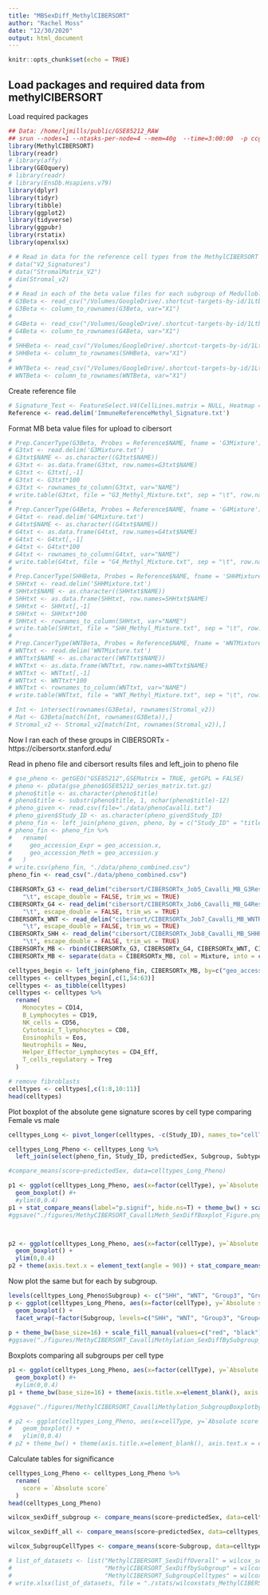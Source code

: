 ```yaml
---
title: "MBSexDiff_MethylCIBERSORT"
author: "Rachel Moss"
date: "12/30/2020"
output: html_document
---
```


```r
knitr::opts_chunk$set(echo = TRUE)
```

## Load packages and required data from methylCIBERSORT

Load required packages
```r
## Data: /home/ljmills/public/GSE85212_RAW
## srun --nodes=1 --ntasks-per-node=4 --mem=40g  --time=3:00:00  -p ccgg --pty bash -i
library(MethylCIBERSORT)
library(readr)
# library(affy)
library(GEOquery)
# library(readr)
# library(EnsDb.Hsapiens.v79)
library(dplyr)
library(tidyr)
library(tibble)
library(ggplot2)
library(tidyverse)
library(ggpubr)
library(rstatix)
library(openxlsx)
```

```r
# # Read in data for the reference cell types from the MethylCIBERSORT packaage
# data("V2_Signatures")
# data("StromalMatrix_V2")
# dim(Stromal_v2)
# 
# # Read in each of the beta value files for each subgroup of Medulloblastoma
# G3Beta <- read_csv("/Volumes/GoogleDrive/.shortcut-targets-by-id/1Ltbi_PE2R7tMPSb5iRZtW_rWMcXE84zl/Medulloblastoma Sex Differences /Natali - Beta Values/G3BetaValuesNew.csv")
# G3Beta <- column_to_rownames(G3Beta, var="X1")
# 
# G4Beta <- read_csv("/Volumes/GoogleDrive/.shortcut-targets-by-id/1Ltbi_PE2R7tMPSb5iRZtW_rWMcXE84zl/Medulloblastoma Sex Differences /Natali - Beta Values/G4BetaValuesNew.csv")
# G4Beta <- column_to_rownames(G4Beta, var="X1")
# 
# SHHBeta <- read_csv("/Volumes/GoogleDrive/.shortcut-targets-by-id/1Ltbi_PE2R7tMPSb5iRZtW_rWMcXE84zl/Medulloblastoma Sex Differences /Natali - Beta Values/SHHBetaValuesNew.csv")
# SHHBeta <- column_to_rownames(SHHBeta, var="X1")
# 
# WNTBeta <- read_csv("/Volumes/GoogleDrive/.shortcut-targets-by-id/1Ltbi_PE2R7tMPSb5iRZtW_rWMcXE84zl/Medulloblastoma Sex Differences /Natali - Beta Values/WNTBetaValuesNew.csv")
# WNTBeta <- column_to_rownames(WNTBeta, var="X1")
```

Create reference file
```r
# Signature_Test <- FeatureSelect.V4(CellLines.matrix = NULL, Heatmap = FALSE, export = TRUE, sigName = 'ImmuneReferenceMethyl', Stroma.matrix = Stromal_v2, deltaBeta = 0.2, FDR = 0.01, MaxDMRs = 100, Phenotype.stroma = Stromal_v2.pheno)
Reference <- read.delim('ImmuneReferenceMethyl_Signature.txt')
```

Format MB beta value files for upload to cibersort
```r
# Prep.CancerType(G3Beta, Probes = Reference$NAME, fname = 'G3Mixture')
# G3txt <- read.delim('G3Mixture.txt')
# G3txt$NAME <- as.character((G3txt$NAME))
# G3txt <- as.data.frame(G3txt, row.names=G3txt$NAME) 
# G3txt <- G3txt[,-1]
# G3txt <- G3txt*100
# G3txt <- rownames_to_column(G3txt, var="NAME")
# write.table(G3txt, file = "G3_Methyl_Mixture.txt", sep = "\t", row.names = FALSE, quote = FALSE )
# 
# Prep.CancerType(G4Beta, Probes = Reference$NAME, fname = 'G4Mixture')
# G4txt <- read.delim('G4Mixture.txt')
# G4txt$NAME <- as.character((G4txt$NAME))
# G4txt <- as.data.frame(G4txt, row.names=G4txt$NAME) 
# G4txt <- G4txt[,-1]
# G4txt <- G4txt*100
# G4txt <- rownames_to_column(G4txt, var="NAME")
# write.table(G4txt, file = "G4_Methyl_Mixture.txt", sep = "\t", row.names = FALSE, quote = FALSE )
# 
# Prep.CancerType(SHHBeta, Probes = Reference$NAME, fname = 'SHHMixture')
# SHHtxt <- read.delim('SHHMixture.txt')
# SHHtxt$NAME <- as.character((SHHtxt$NAME))
# SHHtxt <- as.data.frame(SHHtxt, row.names=SHHtxt$NAME) 
# SHHtxt <- SHHtxt[,-1]
# SHHtxt <- SHHtxt*100
# SHHtxt <- rownames_to_column(SHHtxt, var="NAME")
# write.table(SHHtxt, file = "SHH_Methyl_Mixture.txt", sep = "\t", row.names = FALSE, quote = FALSE )
# 
# Prep.CancerType(WNTBeta, Probes = Reference$NAME, fname = 'WNTMixture')
# WNTtxt <- read.delim('WNTMixture.txt')
# WNTtxt$NAME <- as.character((WNTtxt$NAME))
# WNTtxt <- as.data.frame(WNTtxt, row.names=WNTtxt$NAME) 
# WNTtxt <- WNTtxt[,-1]
# WNTtxt <- WNTtxt*100
# WNTtxt <- rownames_to_column(WNTtxt, var="NAME")
# write.table(WNTtxt, file = "WNT_Methyl_Mixture.txt", sep = "\t", row.names = FALSE, quote = FALSE )

# Int <- intersect(rownames(G3Beta), rownames(Stromal_v2))
# Mat <- G3Beta[match(Int, rownames(G3Beta)),]
# Stromal_v2 <- Stromal_v2[match(Int, rownames(Stromal_v2)),]

```

Now I ran each of these groups in CIBERSORTx - https://cibersortx.stanford.edu/

Read in pheno file and cibersort results files and left_join to pheno file
```r
# gse_pheno <- getGEO("GSE85212",GSEMatrix = TRUE, getGPL = FALSE)
# pheno <- pData(gse_pheno$GSE85212_series_matrix.txt.gz)
# pheno$title <- as.character(pheno$title)
# pheno$title <- substr(pheno$title, 1, nchar(pheno$title)-12)
# pheno_given <- read.csv(file="./data/phenoCavalli.txt")
# pheno_given$Study_ID <- as.character(pheno_given$Study_ID)
# pheno_fin <- left_join(pheno_given, pheno, by = c("Study_ID" = "title"))
# pheno_fin <- pheno_fin %>%
#   rename(
#     geo_accession_Expr = geo_accession.x,
#     geo_accession_Meth = geo_accession.y
#   )
# write.csv(pheno_fin, "./data/pheno_combined.csv")
pheno_fin <- read_csv("./data/pheno_combined.csv")

CIBERSORTx_G3 <- read_delim("cibersort/CIBERSORTx_Job5_Cavalli_MB_G3Results.txt", 
    "\t", escape_double = FALSE, trim_ws = TRUE)
CIBERSORTx_G4 <- read_delim("cibersort/CIBERSORTx_Job6_Cavalli_MB_G4Results.txt", 
    "\t", escape_double = FALSE, trim_ws = TRUE)
CIBERSORTx_WNT <- read_delim("cibersort/CIBERSORTx_Job7_Cavalli_MB_WNTResults.txt", 
    "\t", escape_double = FALSE, trim_ws = TRUE)
CIBERSORTx_SHH <- read_delim("cibersort/CIBERSORTx_Job8_Cavalli_MB_SHHResults.txt", 
    "\t", escape_double = FALSE, trim_ws = TRUE)
CIBERSORTx_MB <- rbind(CIBERSORTx_G3, CIBERSORTx_G4, CIBERSORTx_WNT, CIBERSORTx_SHH)
CIBERSORTx_MB <- separate(data = CIBERSORTx_MB, col = Mixture, into = c("geo_accession", "slide", "array"), sep = "\\_")

celltypes_begin <- left_join(pheno_fin, CIBERSORTx_MB, by=c("geo_accession_Meth"="geo_accession"))
celltypes <- celltypes_begin[,c(1,54:63)]
celltypes <- as_tibble(celltypes)
celltypes <- celltypes %>%
  rename(
    Monocytes = CD14,
    B_Lymphocytes = CD19,
    NK_cells = CD56,
    Cytotoxic_T_lymphocytes = CD8,
    Eosinophils = Eos,
    Neutrophils = Neu,
    Helper_Effector_Lymphocytes = CD4_Eff,
    T_cells_regulatory = Treg
  )

# remove fibroblasts
celltypes <- celltypes[,c(1:8,10:11)]
head(celltypes)
```

Plot boxplot of  the absolute gene signature scores by cell type comparing Female vs male

```r

celltypes_Long <- pivot_longer(celltypes, -c(Study_ID), names_to="cellType", values_to="Absolute score")

celltypes_Long_Pheno <- celltypes_Long %>%
  left_join(select(pheno_fin, Study_ID, predictedSex, Subgroup, Subtype))

#compare_means(score~predictedSex, data=celltypes_Long_Pheno)

p1 <- ggplot(celltypes_Long_Pheno, aes(x=factor(cellType), y=`Absolute score`, fill=predictedSex)) + 
  geom_boxplot() #+
  #ylim(0,0.4)
p1 + stat_compare_means(label="p.signif", hide.ns=T) + theme_bw() + scale_fill_manual(values=c("red", "black")) +  theme(axis.title.x=element_blank(), axis.text.x = element_text(angle = 90, vjust = 0.2, hjust = 0.95))
#ggsave("./figures/MethyCIBERSORT_CavalliMeth_SexDiffBoxplot_Figure.png")



p2 <- ggplot(celltypes_Long_Pheno, aes(x=factor(cellType), y=`Absolute score`, fill=predictedSex)) + 
  geom_boxplot() +
  ylim(0,0.4)
p2 + theme(axis.text.x = element_text(angle = 90)) + stat_compare_means(aes(group=Subgroup), label="p.signif", hide.ns=F) + theme_bw()

```


Now plot the same but for each by subgroup.
```r
levels(celltypes_Long_Pheno$Subgroup) <- c("SHH", "WNT", "Group3", "Group4")
p <- ggplot(celltypes_Long_Pheno, aes(x=factor(cellType), y=`Absolute score`, fill=predictedSex)) + 
  geom_boxplot() +
  facet_wrap(~factor(Subgroup, levels=c("SHH", "WNT", "Group3", "Group4")), scales="free_y", ncol=2)
    
p + theme_bw(base_size=16) + scale_fill_manual(values=c("red", "black")) + theme(axis.title.x=element_blank(), axis.text.x = element_text(angle = 90, vjust = 0.2, hjust = 0.95))  #+ stat_compare_means(label="p.signif", hide.ns=T)# label.x.npc=c('center'), label.y.npc=c('center'))
#ggsave("./figures/MethyCIBERSORT_CavalliMethylation_SexDiffBySubgroup_Figure_v2.pdf")
```


Boxplots comparing all subgroups per cell type
```r
p1 <- ggplot(celltypes_Long_Pheno, aes(x=factor(cellType), y=`Absolute score`, fill=Subgroup)) + 
  geom_boxplot() #+
  #ylim(0,0.4)
p1 + theme_bw(base_size=16) + theme(axis.title.x=element_blank(), axis.text.x = element_text(angle = 90, vjust = 0.2, hjust = 0.95)) + stat_compare_means(label="p.signif", hide.ns=T) 

#ggsave("./figures/MethylCIBERSORT_CavalliMethylation_SubgroupBoxplotbyCellType_Figure_v2.pdf")

# p2 <- ggplot(celltypes_Long_Pheno, aes(x=cellType, y=`Absolute score`, fill=Subgroup)) + 
#   geom_boxplot() +
#   ylim(0,0.4)
# p2 + theme_bw() + theme(axis.title.x=element_blank(), axis.text.x = element_text(angle = 270, hjust=0)) + stat_compare_means(aes(group=Subgroup), label="p.signif", hide.ns=F) 
```


Calculate tables for significance
```r
celltypes_Long_Pheno <- celltypes_Long_Pheno %>%
  rename(
    score = `Absolute score`
  )
head(celltypes_Long_Pheno)

wilcox_sexDiff_subgroup <- compare_means(score~predictedSex, data=celltypes_Long_Pheno, group.by=c("Subgroup","cellType"))

wilcox_sexDiff_all <- compare_means(score~predictedSex, data=celltypes_Long_Pheno, group.by=c("cellType"))

wilcox_SubgroupCellTypes <- compare_means(score~Subgroup, data=celltypes_Long_Pheno, group.by=c("cellType"))

# list_of_datasets <- list("MethylCIBERSORT_SexDiffOverall" = wilcox_sexDiff_all, 
#                          "MethylCIBERSORT_SexDiffbySubgroup" = wilcox_sexDiff_subgroup, 
#                          "MethylCIBERSORT_SubgroupCelltypes" = wilcox_SubgroupCellTypes)
# write.xlsx(list_of_datasets, file = "./stats/wilcoxstats_MethylCIBERSORT.xlsx")


```